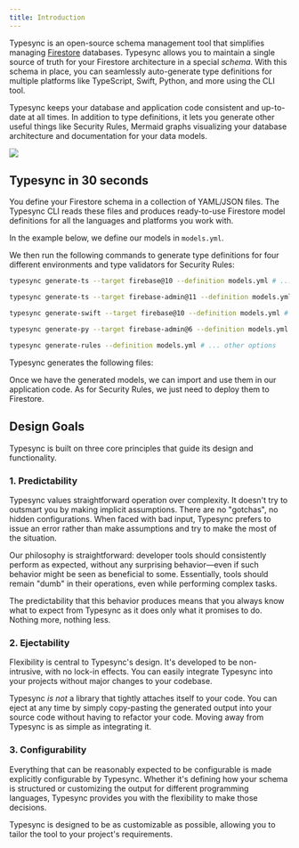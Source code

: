 ```yaml
---
title: Introduction
---
```




Typesync is an open-source schema management tool that simplifies managing [Firestore](https://cloud.google.com/firestore) databases. Typesync allows you to maintain a single source of truth for your Firestore architecture in a special _schema_. With this schema in place, you can seamlessly auto-generate type definitions for multiple platforms like TypeScript, Swift, Python, and more using the CLI tool.

Typesync keeps your database and application code consistent and up-to-date at all times. In addition to type definitions, it lets you generate other useful things like Security Rules, Mermaid graphs visualizing your database architecture and documentation for your data models.

<Frame
  type="glass"
  caption="Single source of truth for your Firestore architecture"
>
  <img src="/images/architecture.png" />
</Frame>

## Typesync in 30 seconds

You define your Firestore schema in a collection of YAML/JSON files. The Typesync CLI reads these files and produces ready-to-use Firestore model definitions for all the languages and platforms you work with.

In the example below, we define our models in `models.yml`.

<ExampleDefinition />

We then run the following commands to generate type definitions for four different environments and type validators for Security Rules:

<CodeGroup>

```bash TS (frontend)
typesync generate-ts --target firebase@10 --definition models.yml # ... other options
```

```bash TS (backend)
typesync generate-ts --target firebase-admin@11 --definition models.yml # ... other options
```

```bash Swift
typesync generate-swift --target firebase@10 --definition models.yml # ... other options
```

```bash Python
typesync generate-py --target firebase-admin@6 --definition models.yml # ... other options
```

```bash Security Rules
typesync generate-rules --definition models.yml # ... other options
```

</CodeGroup>

Typesync generates the following files:

<CodeGroup>
  <ExampleGenerationTSFrontend />
  <ExampleGenerationTSBackend />
  <ExampleGenerationSwift />
  <ExampleGenerationPython />
  <ExampleGenerationRules />
</CodeGroup>

Once we have the generated models, we can import and use them in our application code. As for Security Rules, we just need to deploy them to Firestore.

<CodeGroup>
  <ExampleUsageTSFrontend />
  <ExampleUsageTSBackend />
  <ExampleUsageSwift />
  <ExampleUsagePython />
</CodeGroup>

## Design Goals

Typesync is built on three core principles that guide its design and functionality.

### 1. Predictability

Typesync values straightforward operation over complexity. It doesn't try to outsmart you by making implicit assumptions. There are no "gotchas", no hidden configurations. When faced with bad input, Typesync prefers to issue an error rather than make assumptions and try to make the most of the situation.

Our philosophy is straightforward: developer tools should consistently perform as expected, without any surprising behavior—even if such behavior might be seen as beneficial to some. Essentially, tools should remain "dumb" in their operations, even while performing complex tasks.

The predictability that this behavior produces means that you always know what to expect from Typesync as it does only what it promises to do. Nothing more, nothing less.

### 2. Ejectability

Flexibility is central to Typesync's design. It's developed to be non-intrusive, with no lock-in effects. You can easily integrate Typesync into your projects without major changes to your codebase.

Typesync _is not_ a library that tightly attaches itself to your code. You can eject at any time by simply copy-pasting the generated output into your source code without having to refactor your code. Moving away from Typesync is as simple as integrating it.

### 3. Configurability

Everything that can be reasonably expected to be configurable is made explicitly configurable by Typesync. Whether it's defining how your schema is structured or customizing the output for different programming languages, Typesync provides you with the flexibility to make those decisions.

Typesync is designed to be as customizable as possible, allowing you to tailor the tool to your project's requirements.
